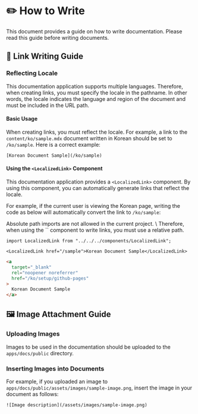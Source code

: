 
# ✏️ How to Write

This document provides a guide on how to write documentation. Please read this guide before writing documents.

## 🔗 Link Writing Guide

### Reflecting Locale

This documentation application supports multiple languages. Therefore, when creating links, you must specify the locale in the pathname.
In other words, the locale indicates the language and region of the document and must be included in the URL path.

#### Basic Usage

When creating links, you must reflect the locale.
For example, a link to the `content/ko/sample.mdx` document written in Korean should be set to `/ko/sample`.
Here is a correct example:

```mdx
[Korean Document Sample](/ko/sample)
```

#### Using the `<LocalizedLink>` Component

This documentation application provides a `<LocalizedLink>` component.
By using this component, you can automatically generate links that reflect the locale.

For example, if the current user is viewing the Korean page, writing the code as below
will automatically convert the link to `/ko/sample`:

<Callout type="info">
  Absolute path imports are not allowed in the current project. \
  Therefore, when using the `<LocalizedLink>` component to write links, you must use a relative path.
</Callout>

```mdx filename="link-usage.mdx"
import LocalizedLink from "../../../components/LocalizedLink";

<LocalizedLink href="/sample">Korean Document Sample</LocalizedLink>
```

```html filename="rendered-link.html"
<a
  target="_blank"
  rel="noopener noreferrer"
  href="/ko/setup/github-pages"
>
  Korean Document Sample
</a>
```

## 🖼️ Image Attachment Guide

### Uploading Images

Images to be used in the documentation should be uploaded to the `apps/docs/public` directory.

### Inserting Images into Documents

For example, if you uploaded an image to `apps/docs/public/assets/images/sample-image.png`,
insert the image in your document as follows:

```mdx filename="image-usage.mdx"
![Image description](/assets/images/sample-image.png)
```